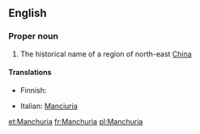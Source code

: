 ==English==
{{wikipedia}}
===Proper noun===
{{en-proper noun}}
# The historical name of a region of north-east [[China]]
====Translations====
{{top}}
* Finnish: {{t|fi|Mantšuria}}
{{mid}}
* Italian: [[Manciuria]] {{f}}
{{bottom}}

[[et:Manchuria]]
[[fr:Manchuria]]
[[pl:Manchuria]]